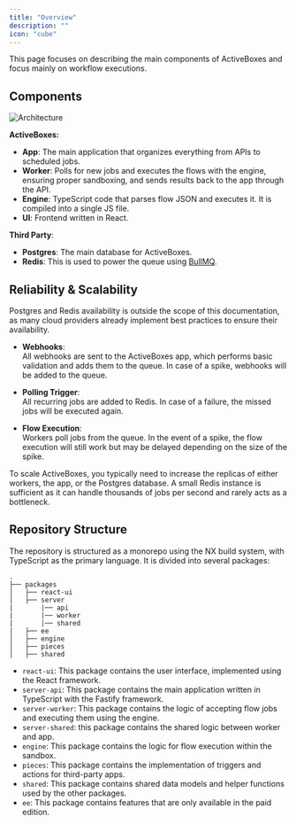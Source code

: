 ```yaml
---
title: "Overview"
description: ""
icon: "cube"
---
```


This page focuses on describing the main components of ActiveBoxes and focus mainly on workflow executions.

## Components

![Architecture](/resources/architecture.png)

**ActiveBoxes:**

- **App**: The main application that organizes everything from APIs to scheduled jobs.
- **Worker**: Polls for new jobs and executes the flows with the engine, ensuring proper sandboxing, and sends results back to the app through the API.
- **Engine**: TypeScript code that parses flow JSON and executes it. It is compiled into a single JS file.
- **UI**: Frontend written in React.

**Third Party**:
- **Postgres**: The main database for ActiveBoxes.
- **Redis**: This is used to power the queue using [BullMQ](https://docs.bullmq.io/).

## Reliability & Scalability

<Tip>
Postgres and Redis availability is outside the scope of this documentation, as many cloud providers already implement best practices to ensure their availability.
</Tip>

- **Webhooks**:  
  All webhooks are sent to the ActiveBoxes app, which performs basic validation and adds them to the queue. In case of a spike, webhooks will be added to the queue.

- **Polling Trigger**:  
  All recurring jobs are added to Redis. In case of a failure, the missed jobs will be executed again.

- **Flow Execution**:  
  Workers poll jobs from the queue. In the event of a spike, the flow execution will still work but may be delayed depending on the size of the spike.

To scale ActiveBoxes, you typically need to increase the replicas of either workers, the app, or the Postgres database. A small Redis instance is sufficient as it can handle thousands of jobs per second and rarely acts as a bottleneck.

## Repository Structure


The repository is structured as a monorepo using the NX build system, with TypeScript as the primary language. It is divided into several packages:

```
.
├── packages
│   ├── react-ui
│   ├── server
|       |── api
|       |── worker
|       |── shared
|   ├── ee
│   ├── engine
│   ├── pieces
│   ├── shared
```

- `react-ui`: This package contains the user interface, implemented using the React framework.
- `server-api`: This package contains the main application written in TypeScript with the Fastify framework.
- `server-worker`: This package contains the logic of accepting flow jobs and executing them using the engine.
- `server-shared`: this package contains the shared logic between worker and app.
- `engine`: This package contains the logic for flow execution within the sandbox.
- `pieces`: This package contains the implementation of triggers and actions for third-party apps.
- `shared`: This package contains shared data models and helper functions used by the other packages.
- `ee`: This package contains features that are only available in the paid edition.
